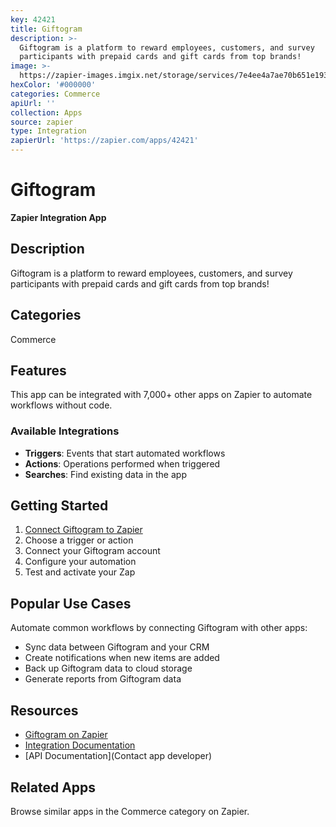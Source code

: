 ```yaml
---
key: 42421
title: Giftogram
description: >-
  Giftogram is a platform to reward employees, customers, and survey
  participants with prepaid cards and gift cards from top brands!
image: >-
  https://zapier-images.imgix.net/storage/services/7e4ee4a7ae70b651e1933ff5a2713a59.png?auto=format%2Ccompress&ixlib=python-3.0.0&q=50
hexColor: '#000000'
categories: Commerce
apiUrl: ''
collection: Apps
source: zapier
type: Integration
zapierUrl: 'https://zapier.com/apps/42421'
---
```

# Giftogram

**Zapier Integration App**

## Description

Giftogram is a platform to reward employees, customers, and survey participants with prepaid cards and gift cards from top brands!

## Categories

Commerce

## Features

This app can be integrated with 7,000+ other apps on Zapier to automate workflows without code.

### Available Integrations

- **Triggers**: Events that start automated workflows
- **Actions**: Operations performed when triggered
- **Searches**: Find existing data in the app

## Getting Started

1. [Connect Giftogram to Zapier](https://zapier.com/apps/42421)
2. Choose a trigger or action
3. Connect your Giftogram account
4. Configure your automation
5. Test and activate your Zap

## Popular Use Cases

Automate common workflows by connecting Giftogram with other apps:

- Sync data between Giftogram and your CRM
- Create notifications when new items are added
- Back up Giftogram data to cloud storage
- Generate reports from Giftogram data

## Resources

- [Giftogram on Zapier](https://zapier.com/apps/42421)
- [Integration Documentation](https://zapier.com/apps/42421/integrations)
- [API Documentation](Contact app developer)

## Related Apps

Browse similar apps in the Commerce category on Zapier.

